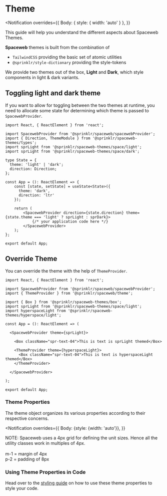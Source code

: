 

# Theme

<Notification
  overrides={{
    Body: { style: { width: 'auto' } },
  }}
>
  This guide will help you understand the different aspects about Spaceweb Themes.
</Notification>

**Spaceweb** themes is built from the combination of

- `TailwindCSS` providing the basic set of atomic utilities
- `@sprinklr/style-dictionary` providing the style-tokens

We provide two themes out of the box, **Light** and **Dark**, which style components in light & dark variants.

## Toggling light and dark theme

If you want to allow for toggling between the two themes at runtime, you need to allocate some state for determining which theme is passed to `SpacewebProvider`.

```tsx
import React, { ReactElement } from 'react';

import SpacewebProvider from '@sprinklr/spaceweb/spacewebProvider';
import { Direction, ThemeModule } from '@sprinklr/spaceweb-themes/types';
import sprLight from '@sprinklr/spaceweb-themes/space/light';
import sprLight from '@sprinklr/spaceweb-themes/space/dark';

type State = {
  theme: 'light' | 'dark';
  direction: Direction;
};

const App = (): ReactElement => {
    const [state, setState] = useState<State>({
      theme: 'dark',
      direction: 'ltr'
    });

    return (
        <SpacewebProvider direction={state.direction} theme={state.theme === 'light' ? sprLight : sprDark}>
            {/* your application code here */}
        </SpacewebProvider>
    );
};

export default App;
```

## Override Theme

You can override the theme with the help of `ThemeProvider`.

```tsx
import React, { ReactElement } from 'react';

import SpacewebProvider from '@sprinklr/spaceweb/spacewebProvider';
import { ThemeProvider } from '@sprinklr/spaceweb/theme';

import { Box } from '@sprinklr/spaceweb-themes/box';
import sprLight from '@sprinklr/spaceweb-themes/space/light';
import hyperspaceLight from '@sprinklr/spaceweb-themes/hyperspace/light';

const App = (): ReactElement => (

  <SpacewebProvider theme={sprLight}>

    <Box className="spr-text-04">This is text is sprLight themed</Box>

    <ThemeProvider theme={hyperspaceLight}>
      <Box className="spr-text-04">This is text is hyperspaceLight themed</Box>
    </ThemeProvider>

  </SpacewebProvider>

);

export default App;
```

### Theme Properties

The theme object organizes its various properties according to their respective concerns.

<Notification
  overrides={{
    Body: {style: {width: 'auto'}},
  }}
>
  NOTE: Spaceweb uses a 4px grid for defining the unit sizes. Hence all the utility classes work in multiples of 4px.
  <br/>
  <br/>
  m-1 = margin of 4px
  <br/>
  p-2 = padding of 8px
</Notification>

<ThemeExplorer />

### Using Theme Properties in Code

Head over to the [styling guide](/guides/styling) on how to use these theme properties to style your code.
